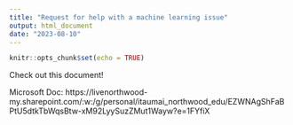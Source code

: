 ```yaml
---
title: "Request for help with a machine learning issue"
output: html_document
date: "2023-08-10"
---
```


```r
knitr::opts_chunk$set(echo = TRUE)
```

Check out this document! 

Microsoft Doc: https://livenorthwood-my.sharepoint.com/:w:/g/personal/itaumai_northwood_edu/EZWNAgShFaBPtU5dtkTbWqsBtw-xM92LyySuzZMut1Wayw?e=1FYfiX